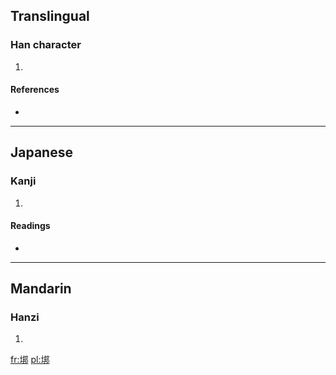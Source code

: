 ==Translingual==

===Han character===
{{Han char|rn=32|rad=土|as=07|sn=10|four=4712<sub>7</sub>|canj=土手十中 (GQJL)}}

# {{defn|Han|sort=土07}}

====References====
* {{Han ref|kx=0229.060|dkj=05094|hdz=10439.100|uh=57B9|ud=22457|bh=D157|bd=53591}}

----

==Japanese==

===Kanji===
{{ja-kanji|grade=|rs=土07}}

# {{defn|lang=ja|sort=土07}}

====Readings====
* {{ja-readings|on=[[ほう]] (hō)|kun=}}

----

==Mandarin==

===Hanzi===
{{cmn-hanzi|pin=[[bāng]] ([[bang1]])|wg=pang<sup>1</sup>}}

# {{defn|lang=cmn|sort=土07}}

[[fr:垹]]
[[pl:垹]]